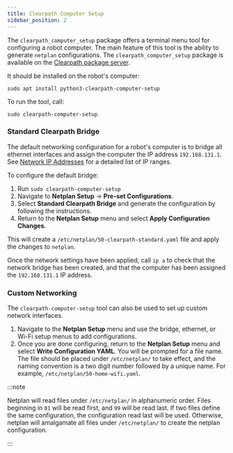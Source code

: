 ```yaml
---
title: Clearpath Computer Setup
sidebar_position: 2
---
```


The `clearpath_computer_setup` package offers a terminal menu tool for configuring a robot computer.
The main feature of this tool is the ability to generate `netplan` configurations. The `clearpath_computer_setup`
package is available on the [Clearpath package server](../installation/robot.mdx#clearpath-package-server).

It should be installed on the robot's computer:

```
sudo apt install python3-clearpath-computer-setup
```

To run the tool, call:

```
sudo clearpath-computer-setup
```

### Standard Clearpath Bridge

The default networking configuration for a robot's computer is to bridge all ethernet interfaces and assign the computer
the IP address `192.168.131.1`. See [Network IP Addresses](./network_ip_addresses.mdx) for a detailed list of IP ranges.

To configure the default bridge:
1. Run `sudo clearpath-computer-setup` 
2. Navigate to **Netplan Setup** -> **Pre-set Configurations**.
3. Select **Standard Clearpath Bridge** and generate the configuration by following the instructions.
4. Return to the **Netplan Setup** menu and select **Apply Configuration Changes**.

This will create a `/etc/netplan/50-clearpath-standard.yaml` file and apply the changes to `netplan`.

Once the network settings have been applied, call `ip a` to check that the network bridge has been created, and
that the computer has been assigned the `192.168.131.1` IP address.

### Custom Networking

The `clearpath-computer-setup` tool can also be used to set up custom network interfaces. 

1. Navigate to the **Netplan Setup** menu and use the bridge, ethernet, or Wi-Fi setup menus to add configurations.
2. Once you are done configuring, return to the **Netplan Setup** menu and select **Write Configuration YAML**. You will be prompted for a file name. The file should be
placed under `/etc/netplan/` to take effect, and the naming convention is a two digit number followed by a unique name.
For example, `/etc/netplan/50-home-wifi.yaml`.

:::note

Netplan will read files under `/etc/netplan/` in alphanumeric order. Files beginning in `01` will be read first, and `99` will be read last.
If two files define the same configuration, the configuration read last will be used. Otherwise, netplan will
amalgamate all files under `/etc/netplan/` to create the netplan configuration.

:::
